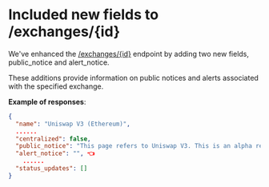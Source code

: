 # Included new fields to /exchanges/{id}

We've enhanced the [/exchanges/\{id}](/reference/exchanges-id) endpoint by adding two new fields, public\_notice and alert\_notice. 

These additions provide information on public notices and alerts associated with the specified exchange.

**Example of responses**:

```json JSON
{
  "name": "Uniswap V3 (Ethereum)",
  ......
  "centralized": false,
  "public_notice": "This page refers to Uniswap V3. This is an alpha release of the exchange tracker, we will continue to improve the stats here specifically for the new approach introduced by the V3 protocol. For Uniswap V2, please refer to https://www.coingecko.com/en/exchanges/uniswap-v2-ethereum", 👈
  "alert_notice": "", 👈
	......
  "status_updates": []
}
```